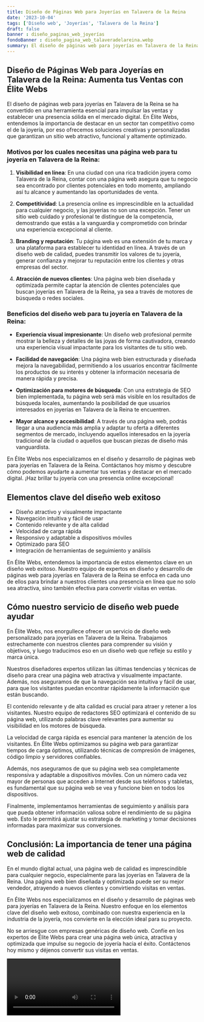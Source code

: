 ```yaml
---
title: Diseño de Páginas Web para Joyerías en Talavera de la Reina
date: '2023-10-04'
tags: ['Diseño web', 'Joyerías', 'Talavera de la Reina']
draft: false
banner : diseño_paginas_web_joyerías
fondoBanner : diseño_pagina_web_talaveradelareina.webp
summary: El diseño de páginas web para joyerías en Talavera de la Reina se ha convertido en una herramienta esencial para impulsar las ventas y establecer una presencia sólida en el mercado digital. En Élite Webs, entendemos la importancia de destacar en un sector tan competitivo como el de la joyería, por eso ofrecemos soluciones creativas y personalizadas que garantizan un sitio web atractivo, funcional y altamente optimizado.
---
```


## Diseño de Páginas Web para Joyerías en Talavera de la Reina: Aumenta tus Ventas con Élite Webs

El diseño de páginas web para joyerías en Talavera de la Reina se ha convertido en una herramienta esencial para impulsar las ventas y establecer una presencia sólida en el mercado digital. En Élite Webs, entendemos la importancia de destacar en un sector tan competitivo como el de la joyería, por eso ofrecemos soluciones creativas y personalizadas que garantizan un sitio web atractivo, funcional y altamente optimizado.

### Motivos por los cuales necesitas una página web para tu joyería en Talavera de la Reina:

1. **Visibilidad en línea**: En una ciudad con una rica tradición joyera como Talavera de la Reina, contar con una página web asegura que tu negocio sea encontrado por clientes potenciales en todo momento, ampliando así tu alcance y aumentando las oportunidades de venta.

2. **Competitividad**: La presencia online es imprescindible en la actualidad para cualquier negocio, y las joyerías no son una excepción. Tener un sitio web cuidado y profesional te distingue de la competencia, demostrando que estás a la vanguardia y comprometido con brindar una experiencia excepcional al cliente.

3. **Branding y reputación**: Tu página web es una extensión de tu marca y una plataforma para establecer tu identidad en línea. A través de un diseño web de calidad, puedes transmitir los valores de tu joyería, generar confianza y mejorar tu reputación entre los clientes y otras empresas del sector.

4. **Atracción de nuevos clientes**: Una página web bien diseñada y optimizada permite captar la atención de clientes potenciales que buscan joyerías en Talavera de la Reina, ya sea a través de motores de búsqueda o redes sociales.

### Beneficios del diseño web para tu joyería en Talavera de la Reina:

- **Experiencia visual impresionante**: Un diseño web profesional permite mostrar la belleza y detalles de las joyas de forma cautivadora, creando una experiencia visual impactante para los visitantes de tu sitio web.

- **Facilidad de navegación**: Una página web bien estructurada y diseñada mejora la navegabilidad, permitiendo a los usuarios encontrar fácilmente los productos de su interés y obtener la información necesaria de manera rápida y precisa.

- **Optimización para motores de búsqueda**: Con una estrategia de SEO bien implementada, tu página web será más visible en los resultados de búsqueda locales, aumentando la posibilidad de que usuarios interesados en joyerías en Talavera de la Reina te encuentren.

- **Mayor alcance y accesibilidad**: A través de una página web, podrás llegar a una audiencia más amplia y adaptar tu oferta a diferentes segmentos de mercado, incluyendo aquellos interesados en la joyería tradicional de la ciudad o aquellos que buscan piezas de diseño más vanguardista.

En Élite Webs nos especializamos en el diseño y desarrollo de páginas web para joyerías en Talavera de la Reina. Contáctanos hoy mismo y descubre cómo podemos ayudarte a aumentar tus ventas y destacar en el mercado digital. ¡Haz brillar tu joyería con una presencia online excepcional!

<GifSeo />

<Cta />

## Elementos clave del diseño web exitoso

- Diseño atractivo y visualmente impactante
- Navegación intuitiva y fácil de usar
- Contenido relevante y de alta calidad
- Velocidad de carga rápida
- Responsivo y adaptable a dispositivos móviles
- Optimizado para SEO
- Integración de herramientas de seguimiento y análisis

En Élite Webs, entendemos la importancia de estos elementos clave en un diseño web exitoso. Nuestro equipo de expertos en diseño y desarrollo de páginas web para joyerías en Talavera de la Reina se enfoca en cada uno de ellos para brindar a nuestros clientes una presencia en línea que no solo sea atractiva, sino también efectiva para convertir visitas en ventas.

## Cómo nuestro servicio de diseño web puede ayudar

En Élite Webs, nos enorgullece ofrecer un servicio de diseño web personalizado para joyerías en Talavera de la Reina. Trabajamos estrechamente con nuestros clientes para comprender su visión y objetivos, y luego traducimos eso en un diseño web que refleje su estilo y marca única.

Nuestros diseñadores expertos utilizan las últimas tendencias y técnicas de diseño para crear una página web atractiva y visualmente impactante. Además, nos aseguramos de que la navegación sea intuitiva y fácil de usar, para que los visitantes puedan encontrar rápidamente la información que están buscando.

El contenido relevante y de alta calidad es crucial para atraer y retener a los visitantes. Nuestro equipo de redactores SEO optimizará el contenido de su página web, utilizando palabras clave relevantes para aumentar su visibilidad en los motores de búsqueda.

La velocidad de carga rápida es esencial para mantener la atención de los visitantes. En Élite Webs optimizamos su página web para garantizar tiempos de carga óptimos, utilizando técnicas de compresión de imágenes, código limpio y servidores confiables.

Además, nos aseguramos de que su página web sea completamente responsiva y adaptable a dispositivos móviles. Con un número cada vez mayor de personas que acceden a Internet desde sus teléfonos y tabletas, es fundamental que su página web se vea y funcione bien en todos los dispositivos.

Finalmente, implementamos herramientas de seguimiento y análisis para que pueda obtener información valiosa sobre el rendimiento de su página web. Esto le permitirá ajustar su estrategia de marketing y tomar decisiones informadas para maximizar sus conversiones.

## Conclusión: La importancia de tener una página web de calidad

En el mundo digital actual, una página web de calidad es imprescindible para cualquier negocio, especialmente para las joyerías en Talavera de la Reina. Una página web bien diseñada y optimizada puede ser su mejor vendedor, atrayendo a nuevos clientes y convirtiendo visitas en ventas.

En Élite Webs nos especializamos en el diseño y desarrollo de páginas web para joyerías en Talavera de la Reina. Nuestro enfoque en los elementos clave del diseño web exitoso, combinado con nuestra experiencia en la industria de la joyería, nos convierte en la elección ideal para su proyecto.

No se arriesgue con empresas genéricas de diseño web. Confíe en los expertos de Élite Webs para crear una página web única, atractiva y optimizada que impulse su negocio de joyería hacia el éxito. Contáctenos hoy mismo y déjenos convertir sus visitas en ventas.

<Video />

<CtaBot job='Joyerías' city='Talavera de la Reina'/>

<Gmaps query='Talavera de la Reina+españa+maps' />